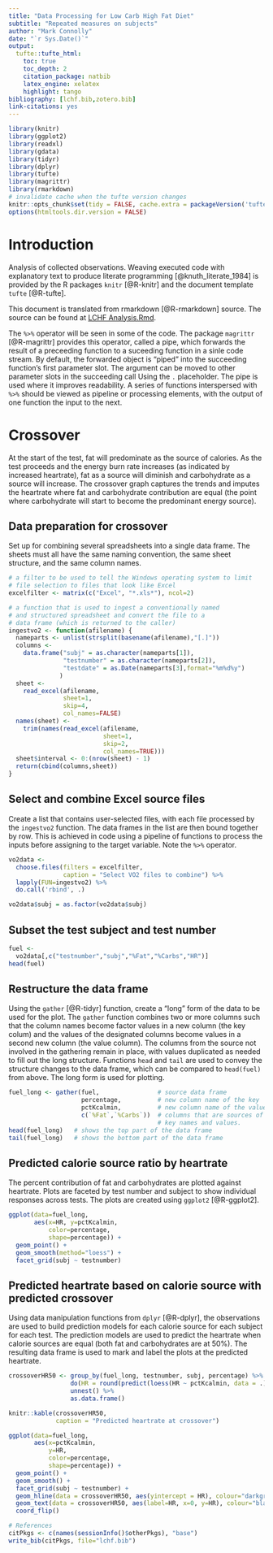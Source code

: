 ```yaml
---
title: "Data Processing for Low Carb High Fat Diet"
subtitle: "Repeated measures on subjects"
author: "Mark Connolly"
date: "`r Sys.Date()`"
output:
  tufte::tufte_html:
    toc: true
    toc_depth: 2
    citation_package: natbib
    latex_engine: xelatex
    highlight: tango
bibliography: [lchf.bib,zotero.bib]
link-citations: yes
---
```


```r
library(knitr)
library(ggplot2)
library(readxl)
library(gdata)
library(tidyr)
library(dplyr)
library(tufte)
library(magrittr)
library(rmarkdown)
# invalidate cache when the tufte version changes
knitr::opts_chunk$set(tidy = FALSE, cache.extra = packageVersion('tufte'))
options(htmltools.dir.version = FALSE)
```
# Introduction
Analysis of collected observations.  Weaving executed code with explanatory text to produce literate programming [@knuth_literate_1984] is provided by the R packages `knitr` [@R-knitr] and the document template `tufte`  [@R-tufte].

This document is translated from rmarkdown [@R-rmarkdown] source.  The source can be found at [LCHF Analysis.Rmd](https://github.com/markconnolly/lchf/blob/master/LCHF%20Analysis.Rmd).

The `%>%` operator will be seen in some of the code.  The package `magrittr` [@R-magrittr] provides this operator, called a pipe, which forwards the result of a preceeding function to a suceeding function in a sinle code stream.  By default, the forwarded object is "piped" into the succeeding function's first parameter slot.  The argument can be moved to other parameter slots in the succeeding call Using the `.` placeholder.  The pipe is used where it improves readability.  A series of functions interspersed with `%>%` should be viewed as pipeline or processing elements, with the output of one function the input to the next.

# Crossover
At the start of the test, fat will predominate as the source of calories.  As the test proceeds and the energy burn rate increases (as indicated by increased heartrate), fat as a source will diminish and carbohydrate as a source will increase.  The crossover graph captures the trends and imputes the heartrate where fat and carbohydrate contribution are equal (the point where carbohydrate will start to become the predominant energy source).

## Data preparation for crossover
Set up for combining several spreadsheets into a single data frame.  The sheets must all have the same naming convention, the same sheet structure, and the same column names.

```r
# a filter to be used to tell the Windows operating system to limit 
# file selection to files that look like Excel
excelfilter <- matrix(c("Excel", "*.xls*"), ncol=2)

# a function that is used to ingest a conventionally named 
# and structured spreadsheet and convert the file to a 
# data frame (which is returned to the caller)
ingestvo2 <- function(afilename) {
  nameparts <- unlist(strsplit(basename(afilename),"[.]"))
  columns <- 
    data.frame("subj" = as.character(nameparts[1]),
               "testnumber" = as.character(nameparts[2]),
               "testdate" = as.Date(nameparts[3],format="%m%d%y")
              ) 
  sheet <- 
    read_excel(afilename, 
               sheet=1, 
               skip=4, 
               col_names=FALSE)
  names(sheet) <- 
    trim(names(read_excel(afilename, 
                          sheet=1, 
                          skip=2, 
                          col_names=TRUE)))
  sheet$interval <- 0:(nrow(sheet) - 1)
  return(cbind(columns,sheet))
}
```

## Select and combine Excel source files
Create a list that contains user-selected files, with each file processed by the `ingestvo2` function.  The data frames in the list are then bound together by row.  This is achieved in code using a pipeline of functions to process the inputs before assigning to the target variable. Note the `%>%` operator.

```r
vo2data <- 
  choose.files(filters = excelfilter,
               caption = "Select VO2 files to combine") %>%
  lapply(FUN=ingestvo2) %>% 
  do.call('rbind', .)

vo2data$subj = as.factor(vo2data$subj)
```


## Subset the test subject and test number

```r
fuel <- 
  vo2data[,c("testnumber","subj","%Fat","%Carbs","HR")]
head(fuel)
```

## Restructure the data frame
Using the `gather` [@R-tidyr] function, create a "long" form of the data to be used for the plot.  The `gather` function combines two or more columns such that the column names become factor values in a new column (the key colum) and the values of the designated columns become values in a second new column (the value column). The columns from the source not involved in the gathering remain in place, with values duplicated as needed to fill out the long structure. Functions `head` and `tail` are used to convey the structure changes to the data frame, which can be compared to `head(fuel)` from above.  The long form is used for plotting.
```r
fuel_long <- gather(fuel,                # source data frame
                    percentage,          # new column name of the key
                    pctKcalmin,          # new column name of the value
                    c(`%Fat`,`%Carbs`))  # columns that are sources of
                                         # key names and values.
head(fuel_long)   # shows the top part of the data frame
tail(fuel_long)   # shows the bottom part of the data frame
```

## Predicted calorie source ratio by heartrate
The percent contribution of fat and carbohydrates are plotted against heartrate.  Plots are faceted by test number and subject to show individual responses across tests.  The plots are created using `ggplot2` [@R-ggplot2].  

```r
ggplot(data=fuel_long, 
       aes(x=HR, y=pctKcalmin, 
           color=percentage, 
           shape=percentage)) + 
  geom_point() + 
  geom_smooth(method="loess") +
  facet_grid(subj ~ testnumber)
```

##  Predicted heartrate based on calorie source with predicted crossover
Using data manipulation functions from `dplyr` [@R-dplyr], the observations are used to build prediction models for each calorie source for each subject for each test.  The prediction models are used to predict the heartrate when calorie sources are equal (both fat and carbohydrates are at 50%).  The resulting data frame is used to mark and label the plots at the predicted heartrate. 

```r
crossoverHR50 <- group_by(fuel_long, testnumber, subj, percentage) %>% 
                 do(HR = round(predict(loess(HR ~ pctKcalmin, data = .), newdata=50))) %>%
                 unnest() %>% 
                 as.data.frame()

knitr::kable(crossoverHR50, 
             caption = "Predicted heartrate at crossover")

ggplot(data=fuel_long,
       aes(x=pctKcalmin,
           y=HR,
           color=percentage, 
           shape=percentage)) + 
  geom_point() + 
  geom_smooth() +
  facet_grid(subj ~ testnumber) +
  geom_hline(data = crossoverHR50, aes(yintercept = HR), colour="darkgrey") + 
  geom_text(data = crossoverHR50, aes(label=HR, x=0, y=HR), colour="black") +
  coord_flip()
```

```r
# References
citPkgs <- c(names(sessionInfo()$otherPkgs), "base")
write_bib(citPkgs, file="lchf.bib")

```

